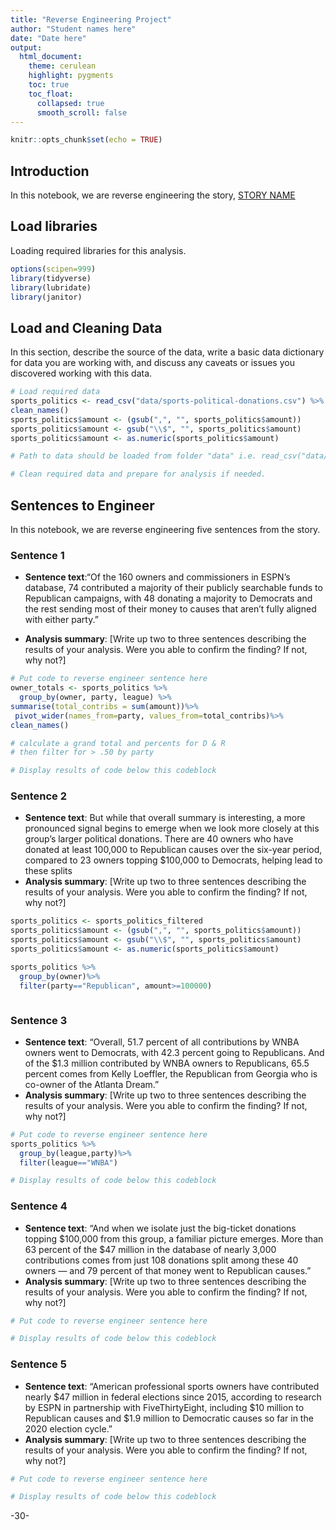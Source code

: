 ```yaml
---
title: "Reverse Engineering Project"
author: "Student names here"
date: "Date here"
output:
  html_document:
    theme: cerulean
    highlight: pygments
    toc: true
    toc_float:
      collapsed: true
      smooth_scroll: false
---
```


```r
knitr::opts_chunk$set(echo = TRUE)
```

## Introduction 

In this notebook, we are reverse engineering the story, [STORY NAME](STORY URL)

## Load libraries

Loading required libraries for this analysis.

```r
options(scipen=999)
library(tidyverse)
library(lubridate)
library(janitor)
```

## Load and Cleaning Data

In this section, describe the source of the data, write a basic data dictionary for data you are working with, and discuss any caveats or issues you discovered working with this data. 

```r
# Load required data
sports_politics <- read_csv("data/sports-political-donations.csv") %>%
clean_names()
sports_politics$amount <- (gsub(",", "", sports_politics$amount))
sports_politics$amount <- gsub("\\$", "", sports_politics$amount)
sports_politics$amount <- as.numeric(sports_politics$amount)

# Path to data should be loaded from folder "data" i.e. read_csv("data/name_of_data.csv")

# Clean required data and prepare for analysis if needed. 


```

## Sentences to Engineer
In this notebook, we are reverse engineering five sentences from the story.

### Sentence 1

* **Sentence text**:“Of the 160 owners and commissioners in ESPN’s database, 74 contributed a majority of their publicly searchable funds to Republican campaigns, with 48 donating a majority to Democrats and the rest sending most of their money to causes that aren’t fully aligned with either party.”

* **Analysis summary**: [Write up two to three sentences describing the results of your analysis.  Were you able to confirm the finding? If not, why not?]

```r
# Put code to reverse engineer sentence here
owner_totals <- sports_politics %>%
  group_by(owner, party, league) %>%
summarise(total_contribs = sum(amount))%>%
 pivot_wider(names_from=party, values_from=total_contribs)%>%
clean_names()

# calculate a grand total and percents for D & R
# then filter for > .50 by party

# Display results of code below this codeblock
```

### Sentence 2

* **Sentence text**: But while that overall summary is interesting, a more pronounced signal begins to emerge when we look more closely at this group’s larger political donations. There are 40 owners who have donated at least 100,000 to Republican causes over the six-year period, compared to 23 owners topping $100,000 to Democrats, helping lead to these splits
* **Analysis summary**: [Write up two to three sentences describing the results of your analysis.  Were you able to confirm the finding? If not, why not?]

```r
sports_politics <- sports_politics_filtered 
sports_politics$amount <- (gsub(",", "", sports_politics$amount))
sports_politics$amount <- gsub("\\$", "", sports_politics$amount)
sports_politics$amount <- as.numeric(sports_politics$amount)
```
```r
sports_politics %>%
  group_by(owner)%>%
  filter(party=="Republican", amount>=100000)
```
```r

```

### Sentence 3

* **Sentence text**: “Overall, 51.7 percent of all contributions by WNBA owners went to Democrats, with 42.3 percent going to Republicans. And of the $1.3 million contributed by WNBA owners to Republicans, 65.5 percent comes from Kelly Loeffler, the Republican from Georgia who is co-owner of the Atlanta Dream.”
* **Analysis summary**: [Write up two to three sentences describing the results of your analysis.  Were you able to confirm the finding? If not, why not?]

```r
# Put code to reverse engineer sentence here
sports_politics %>% 
  group_by(league,party)%>% 
  filter(league=="WNBA")

# Display results of code below this codeblock

```

### Sentence 4

* **Sentence text**: “And when we isolate just the big-ticket donations topping $100,000 from this group, a familiar picture emerges. More than 63 percent of the $47 million in the database of nearly 3,000 contributions comes from just 108 donations split among these 40 owners — and 79 percent of that money went to Republican causes.” 
* **Analysis summary**: [Write up two to three sentences describing the results of your analysis.  Were you able to confirm the finding? If not, why not?]

```r
# Put code to reverse engineer sentence here

# Display results of code below this codeblock

```

### Sentence 5

* **Sentence text**: “American professional sports owners have contributed nearly $47 million in federal elections since 2015, according to research by ESPN in partnership with FiveThirtyEight, including $10 million to Republican causes and $1.9 million to Democratic causes so far in the 2020 election cycle.”
* **Analysis summary**: [Write up two to three sentences describing the results of your analysis.  Were you able to confirm the finding? If not, why not?]

```r
# Put code to reverse engineer sentence here

# Display results of code below this codeblock

```

-30-